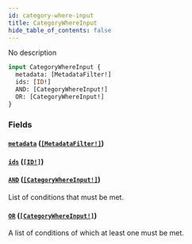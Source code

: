 ```yaml
---
id: category-where-input
title: CategoryWhereInput
hide_table_of_contents: false
---
```


No description

```graphql
input CategoryWhereInput {
  metadata: [MetadataFilter!]
  ids: [ID!]
  AND: [CategoryWhereInput!]
  OR: [CategoryWhereInput!]
}
```

### Fields

#### [`metadata`](#) ([`[MetadataFilter!]`](../../../developer/api-reference/inputs/metadata-filter))

#### [`ids`](#) ([`[ID!]`](../../../developer/api-reference/scalars/id))

#### [`AND`](#) ([`[CategoryWhereInput!]`](../../../developer/api-reference/inputs/category-where-input))

List of conditions that must be met.

#### [`OR`](#) ([`[CategoryWhereInput!]`](../../../developer/api-reference/inputs/category-where-input))

A list of conditions of which at least one must be met.
